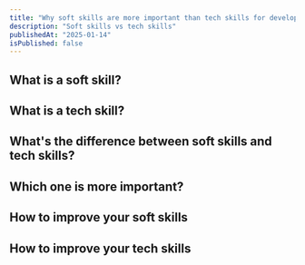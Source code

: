 ```yaml
---
title: "Why soft skills are more important than tech skills for developer"
description: "Soft skills vs tech skills"
publishedAt: "2025-01-14"
isPublished: false
---
```


## What is a soft skill?

## What is a tech skill?

## What's the difference between soft skills and tech skills?

## Which one is more important?

## How to improve your soft skills

## How to improve your tech skills
